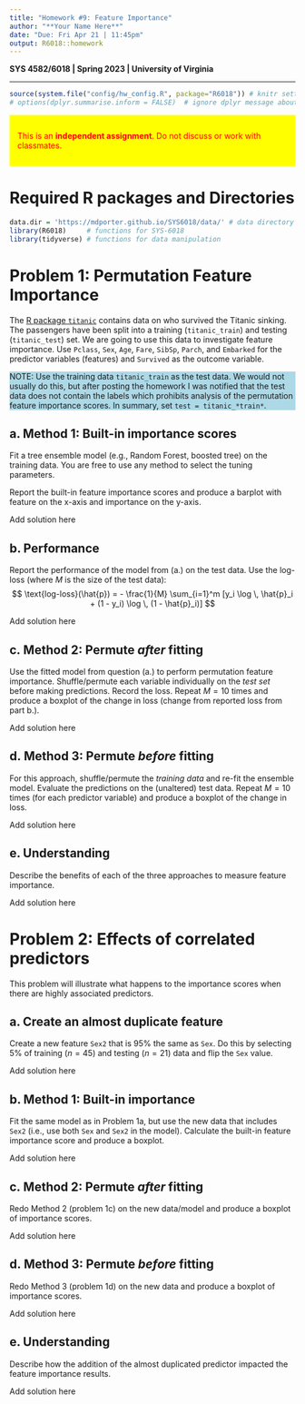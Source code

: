 ```yaml
---
title: "Homework #9: Feature Importance" 
author: "**Your Name Here**"
date: "Due: Fri Apr 21 | 11:45pm"
output: R6018::homework
---
```


**SYS 4582/6018 | Spring 2023 | University of Virginia **

*******************************************
```r
source(system.file("config/hw_config.R", package="R6018")) # knitr settings
# options(dplyr.summarise.inform = FALSE)  # ignore dplyr message about grouping
```

::: {style="background-color:yellow; color:red; display: block; border-color: black; padding:1em"}
This is an **independent assignment**. Do not discuss or work with classmates.
:::

# Required R packages and Directories

::: {.solution}
```r
data.dir = 'https://mdporter.github.io/SYS6018/data/' # data directory
library(R6018)     # functions for SYS-6018
library(tidyverse) # functions for data manipulation   
```
:::



# Problem 1: Permutation Feature Importance 

The [R package `titanic`](https://cran.r-project.org/web/packages/titanic/index.html) contains data on who survived the Titanic sinking. The passengers have been split into a training (`titanic_train`) and testing (`titanic_test`) set. We are going to use this data to investigate feature importance.
Use `Pclass`, `Sex`, `Age`, `Fare`, `SibSp`, `Parch`, and `Embarked` for the predictor variables (features) and `Survived` as the outcome variable. 

::: {style="background-color:lightblue; display: block;"}

NOTE: Use the training data `titanic_train` as the test data. We would not usually do this, but after posting the homework I was notified that the test data does not contain the labels which prohibits analysis of the permutation feature importance scores. 
In summary, set `test = titanic_*train*`.  

:::

## a. Method 1: Built-in importance scores

Fit a tree ensemble model (e.g., Random Forest, boosted tree) on the training data. You are free to use any method to select the tuning parameters.

Report the built-in feature importance scores and produce a barplot with feature on the x-axis and importance on the y-axis. 

::: {.solution}
Add solution here
:::

## b. Performance 

Report the performance of the model from (a.) on the test data. Use the log-loss (where $M$ is the size of the test data):
$$ 
\text{log-loss}(\hat{p}) = - \frac{1}{M} \sum_{i=1}^m [y_i \log \, \hat{p}_i + (1 - y_i) \log \, (1 - \hat{p}_i)]
$$

::: {.solution}
Add solution here
:::

## c. Method 2: Permute *after* fitting

Use the fitted model from question (a.) to perform permutation feature importance. Shuffle/permute each variable individually on the *test set* before making predictions. Record the loss. Repeat $M=10$ times and produce a boxplot of the change in loss (change from reported loss from part b.). 

::: {.solution}
Add solution here
:::

## d. Method 3: Permute *before* fitting

For this approach, shuffle/permute the *training data* and re-fit the ensemble model. Evaluate the predictions on the (unaltered) test data. Repeat $M=10$ times (for each predictor variable) and produce a boxplot of the change in loss. 

::: {.solution}
Add solution here
:::


## e. Understanding 

Describe the benefits of each of the three approaches to measure feature importance. 

::: {.solution}
Add solution here
:::

# Problem 2: Effects of correlated predictors

This problem will illustrate what happens to the importance scores when there are highly associated predictors. 

## a. Create an almost duplicate feature

Create a new feature `Sex2` that is 95% the same as `Sex`. Do this by selecting 5% of training ($n=45$) and testing ($n=21$) data and flip the `Sex` value. 

::: {.solution}
Add solution here
:::

## b. Method 1: Built-in importance

Fit the same model as in Problem 1a, but use the new data that includes `Sex2` (i.e., use both `Sex` and `Sex2` in the model). Calculate the built-in feature importance score and produce a boxplot. 

::: {.solution}
Add solution here
:::



## c. Method 2: Permute *after* fitting

Redo Method 2 (problem 1c) on the new data/model and produce a boxplot of importance scores. 

::: {.solution}
Add solution here
:::

## d. Method 3: Permute *before* fitting

Redo Method 3 (problem 1d) on the new data and produce a boxplot of importance scores. 

::: {.solution}
Add solution here
:::


## e. Understanding

Describe how the addition of the almost duplicated predictor impacted the feature importance results.  

::: {.solution}
Add solution here
:::


